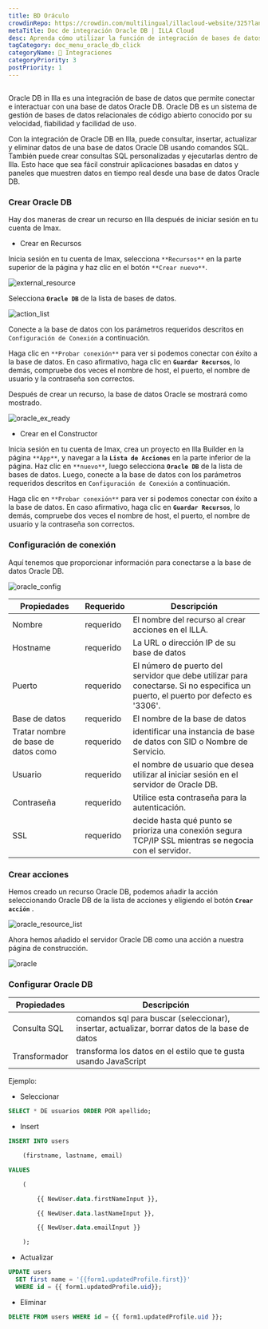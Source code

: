 ```yaml
---
title: BD Oráculo
crowdinRepo: https://crowdin.com/multilingual/illacloud-website/325?languages=es&filter=basic&value=0
metaTitle: Doc de integración Oracle DB | ILLA Cloud
desc: Aprenda cómo utilizar la función de integración de bases de datos de ILLA Cloud para conectar e interactuar con su base de datos OracleDB en unos pocos pasos.
tagCategory: doc_menu_oracle_db_click
categoryName: 🔨 Integraciones
categoryPriority: 3
postPriority: 1
---
```


## <h2 hidden>¿Qué es Oracle DB?</h2>

Oracle DB in Illa es una integración de base de datos que permite conectar e interactuar con una base de datos Oracle DB. Oracle DB es un sistema de gestión de bases de datos relacionales de código abierto conocido por su velocidad, fiabilidad y facilidad de uso.

Con la integración de Oracle DB en Illa, puede consultar, insertar, actualizar y eliminar datos de una base de datos Oracle DB usando comandos SQL. También puede crear consultas SQL personalizadas y ejecutarlas dentro de Illa. Esto hace que sea fácil construir aplicaciones basadas en datos y paneles que muestren datos en tiempo real desde una base de datos Oracle DB.

### Crear Oracle DB

Hay dos maneras de crear un recurso en Illa después de iniciar sesión en tu cuenta de Imax. 

-   Crear en Recursos

Inicia sesión en tu cuenta de Imax, selecciona `**Recursos**` en la parte superior de la página y haz clic en el botón `**Crear nuevo**`. 

![external_resource](https://cdn.illacloud.com/official-website/img/docs/external_resource.png)

Selecciona **`Oracle DB`** de la lista de bases de datos.

![action_list](https://cdn.illacloud.com/official-website/img/docs/action_list.png)

Conecte a la base de datos con los parámetros requeridos descritos en `Configuración de Conexión` a continuación. 

Haga clic en `**Probar conexión**` para ver si podemos conectar con éxito a la base de datos. En caso afirmativo, haga clic en **`Guardar Recursos`**, lo demás, compruebe dos veces el nombre de host, el puerto, el nombre de usuario y la contraseña son correctos.

Después de crear un recurso, la base de datos Oracle se mostrará como mostrado.

![oracle_ex_ready](https://cdn.illacloud.com/official-website/img/docs/oracle_ex_ready.png)

-   Crear en el Constructor

Inicia sesión en tu cuenta de Imax, crea un proyecto en Illa Builder en la página `**App**`, y navegar a la **`Lista de Acciones`** en la parte inferior de la página. Haz clic en `**nuevo**`, luego selecciona **`Oracle DB`** de la lista de bases de datos. Luego, conecte a la base de datos con los parámetros requeridos descritos en `Configuración de Conexión` a continuación.

Haga clic en `**Probar conexión**` para ver si podemos conectar con éxito a la base de datos. En caso afirmativo, haga clic en **`Guardar Recursos`**, lo demás, compruebe dos veces el nombre de host, el puerto, el nombre de usuario y la contraseña son correctos.

### Configuración de conexión

Aquí tenemos que proporcionar información para conectarse a la base de datos Oracle DB.

![oracle_config](https://cdn.illacloud.com/official-website/img/docs/oracle_config.png)

| Propiedades                         | Requerido  | Descripción                                                                                                                      |
| ----------------------------------- | ---------- | -------------------------------------------------------------------------------------------------------------------------------- |
| Nombre                              | requerido  | El nombre del recurso al crear acciones en el ILLA.                                                                              |
| Hostname                            | requerido  | La URL o dirección IP de su base de datos                                                                                        |
| Puerto                              | requerido  | El número de puerto del servidor que debe utilizar para conectarse. Si no especifica un puerto, el puerto por defecto es '3306'. |
| Base de datos                       | requerido  | El nombre de la base de datos                                                                                                    |
| Tratar nombre de base de datos como | requerido  | identificar una instancia de base de datos con SID o Nombre de Servicio.                                                         |
| Usuario                             | requerido  | el nombre de usuario que desea utilizar al iniciar sesión en el servidor de Oracle DB.                                           |
| Contraseña                          | requerido  | Utilice esta contraseña para la autenticación.                                                                                   |
| SSL                                 | requerido  | decide hasta qué punto se prioriza una conexión segura TCP/IP SSL mientras se negocia con el servidor.                           |

### Crear acciones

Hemos creado un recurso Oracle DB, podemos añadir la acción seleccionando Oracle DB de la lista de acciones y eligiendo el botón **`Crear acción`** .

![oracle_resource_list](https://cdn.illacloud.com/official-website/img/docs/oracle_resource_list.png)

 Ahora hemos añadido el servidor Oracle DB como una acción a nuestra página de construcción.

![oracle](https://cdn.illacloud.com/official-website/img/docs/oracle.png)

### Configurar Oracle DB

| Propiedades   | Descripción                                                                                    |
| ------------- | ---------------------------------------------------------------------------------------------- |
| Consulta SQL  | comandos sql para buscar (seleccionar), insertar, actualizar, borrar datos de la base de datos |
| Transformador | transforma los datos en el estilo que te gusta usando JavaScript                               |

Ejemplo:

-   Seleccionar

```sql
SELECT * DE usuarios ORDER POR apellido;
```

-   Insert

```sql
INSERT INTO users

	(firstname, lastname, email)

VALUES

	(

		{{ NewUser.data.firstNameInput }},

		{{ NewUser.data.lastNameInput }},

		{{ NewUser.data.emailInput }}

	);
```

-   Actualizar

```sql
UPDATE users
  SET first name = '{{form1.updatedProfile.first}}'
  WHERE id = {{ form1.updatedProfile.uid}};
```

-   Eliminar

```sql
DELETE FROM users WHERE id = {{ form1.updatedProfile.uid }};
```
